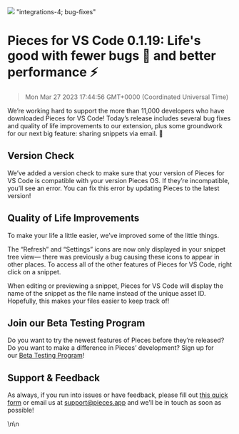 ![](https://uploads-ssl.webflow.com/6143afec68f555387049efb3/63926024b61492f7c5794b32_VSCode0_1_191_3c7eaad712b91666d18a3a81dd058da9_2000.png)
"integrations-4; bug-fixes"
# Pieces for VS Code 0.1.19: Life's good with fewer bugs 🐛 and better performance ⚡️
> Mon Mar 27 2023 17:44:56 GMT+0000 (Coordinated Universal Time)
<p>We’re working hard to support the more than 11,000 developers who have downloaded Pieces for VS Code! Today’s release includes several bug fixes and quality of life improvements to our extension, plus some groundwork for our next big feature: sharing snippets via email. 👀</p><h2 id="cpvu0">Version Check</h2><p>We’ve added a version check to make sure that your version of Pieces for VS Code is compatible with your version Pieces OS. If they’re incompatible, you’ll see an error. You can fix this error by updating Pieces to the latest version!</p><h2 id="eedh5">Quality of Life Improvements</h2><p>To make your life a little easier, we’ve improved some of the little things.</p><p>The “Refresh” and “Settings” icons are now only displayed in your snippet tree view— there was previously a bug causing these icons to appear in other places. To access all of the other features of Pieces for VS Code, right click on a snippet.</p><p>When editing or previewing a snippet, Pieces for VS Code will display the name of the snippet as the file name instead of the unique asset ID. Hopefully, this makes your files easier to keep track of!</p><h2 id="e0eqc">Join our Beta Testing Program</h2><p>Do you want to try the newest features of Pieces before they’re released? Do you want to make a difference in Pieces’ development? Sign up for our <a href="https://getpieces.typeform.com/to/XGGlUqEI" target="_blank" rel="noopener noreferrer">Beta Testing Program</a>!</p><h2 id="3o84e">Support &amp; Feedback</h2><p>As always, if you run into issues or have feedback, please fill out <a href="https://getpieces.typeform.com/to/mCjBSIjF" target="_blank" rel="noopener noreferrer">this quick form</a> or email us at <a href="mailto:support@pieces.app" target="_blank" rel="noopener noreferrer">support@pieces.app</a> and we’ll be in touch as soon as possible!</p>\n\n    <figure data-rt-type="vi
